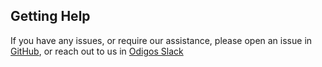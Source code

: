 ## Getting Help

If you have any issues, or require our assistance, please open an issue in [GitHub](https://github.com/odigos-io/odigos), or reach out to us in [Odigos Slack](https://join.slack.com/t/odigos/shared_invite/zt-24u91yknm-0fLXu6qnqYfNHS_GSUgTJw)

